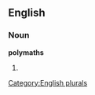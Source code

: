 
==English==

===Noun===
'''polymaths'''

# {{plural of|[[polymath]]}}

[[Category:English plurals]]